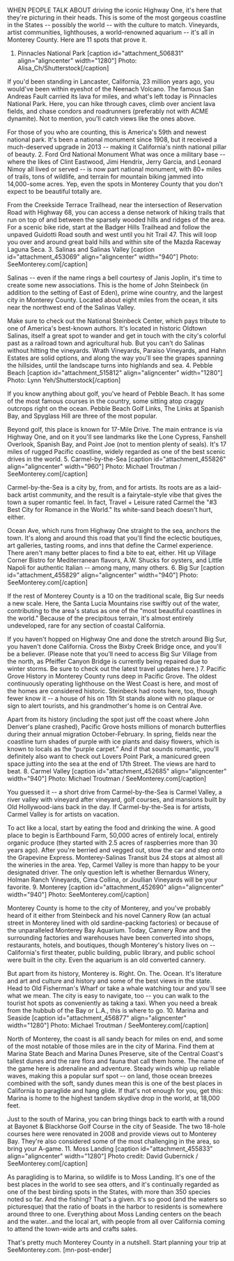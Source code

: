 WHEN PEOPLE TALK ABOUT driving the iconic Highway One, it's here that they're picturing in their heads. This is some of the most gorgeous coastline in the States -- possibly the world -- with the culture to match. Vineyards, artist communities, lighthouses, a world-renowned aquarium -- it's all in Monterey County. Here are 11 spots that prove it.
1. Pinnacles National Park
[caption id="attachment_506831" align="aligncenter" width="1280"] Photo: Alisa_Ch/Shutterstock[/caption]

If you'd been standing in Lancaster, California, 23 million years ago, you would've been within eyeshot of the Neenach Volcano. The famous San Andreas Fault carried its lava for miles, and what's left today is Pinnacles National Park. Here, you can hike through caves, climb over ancient lava fields, and chase condors and roadrunners (preferably not with ACME dynamite). Not to mention, you'll catch views like the ones above.

For those of you who are counting, this is America's 59th and newest national park. It's been a national monument since 1908, but it received a much-deserved upgrade in 2013 -- making it California's ninth national pillar of beauty.
2. Ford Ord National Monument
What was once a military base -- where the likes of Clint Eastwood, Jimi Hendrix, Jerry Garcia, and Leonard Nimoy all lived or served -- is now part national monument, with 80+ miles of trails, tons of wildlife, and terrain for mountain biking jammed into 14,000-some acres. Yep, even the spots in Monterey County that you don't expect to be beautiful totally are.

From the Creekside Terrace Trailhead, near the intersection of Reservation Road with Highway 68, you can access a dense network of hiking trails that run on top of and between the sparsely wooded hills and ridges of the area. For a scenic bike ride, start at the Badger Hills Trailhead and follow the unpaved Guidotti Road south and west until you hit Trail 47. This will loop you over and around great bald hills and within site of the Mazda Raceway Laguna Seca.
3. Salinas and Salinas Valley
[caption id="attachment_453069" align="aligncenter" width="940"] Photo: SeeMonterey.com[/caption]

Salinas -- even if the name rings a bell courtesy of Janis Joplin, it's time to create some new associations. This is the home of John Steinbeck (in addition to the setting of East of Eden), prime wine country, and the largest city in Monterey County. Located about eight miles from the ocean, it sits near the northwest end of the Salinas Valley.

Make sure to check out the National Steinbeck Center, which pays tribute to one of America's best-known authors. It's located in historic Oldtown Salinas, itself a great spot to wander and get in touch with the city's colorful past as a railroad town and agricultural hub. But you can't do Salinas without hitting the vineyards. Wrath Vineyards, Paraiso Vineyards, and Hahn Estates are solid options, and along the way you'll see the grapes spanning the hillsides, until the landscape turns into highlands and sea.
4. Pebble Beach
[caption id="attachment_515812" align="aligncenter" width="1280"] Photo: Lynn Yeh/Shutterstock[/caption]

If you know anything about golf, you've heard of Pebble Beach. It has some of the most famous courses in the country, some sitting atop craggy outcrops right on the ocean. Pebble Beach Golf Links, The Links at Spanish Bay, and Spyglass Hill are three of the most popular.

Beyond golf, this place is known for 17-Mile Drive. The main entrance is via Highway One, and on it you'll see landmarks like the Lone Cypress, Fanshell Overlook, Spanish Bay, and Point Joe (not to mention plenty of seals). It's 17 miles of rugged Pacific coastline, widely regarded as one of the best scenic drives in the world.
5. Carmel-by-the-Sea
[caption id="attachment_455826" align="aligncenter" width="960"] Photo: Michael Troutman / SeeMonterey.com[/caption]

Carmel-by-the-Sea is a city by, from, and for artists. Its roots are as a laid-back artist community, and the result is a fairytale-style vibe that gives the town a super romantic feel. In fact, Travel + Leisure rated Carmel the "#3 Best City for Romance in the World." Its white-sand beach doesn't hurt, either.

Ocean Ave, which runs from Highway One straight to the sea, anchors the town. It's along and around this road that you'll find the eclectic boutiques, art galleries, tasting rooms, and inns that define the Carmel experience. There aren't many better places to find a bite to eat, either. Hit up Village Corner Bistro for Mediterranean flavors, A.W. Shucks for oysters, and Little Napoli for authentic Italian -- among many, many others.
6. Big Sur
[caption id="attachment_455829" align="aligncenter" width="940"] Photo: SeeMonterey.com[/caption]

If the rest of Monterey County is a 10 on the traditional scale, Big Sur needs a new scale. Here, the Santa Lucia Mountains rise swiftly out of the water, contributing to the area's status as one of the "most beautiful coastlines in the world." Because of the precipitous terrain, it's almost entirely undeveloped, rare for any section of coastal California.

If you haven't hopped on Highway One and done the stretch around Big Sur, you haven't done California. Cross the Bixby Creek Bridge once, and you'll be a believer. (Please note that you’ll need to access Big Sur Village from the north, as Pfeiffer Canyon Bridge is currently being repaired due to winter storms. Be sure to check out the latest travel updates here.)
7. Pacific Grove
History in Monterey County runs deep in Pacific Grove. The oldest continuously operating lighthouse on the West Coast is here, and most of the homes are considered historic. Steinbeck had roots here, too, though fewer know it -- a house of his on 11th St stands alone with no plaque or sign to alert tourists, and his grandmother's home is on Central Ave.

Apart from its history (including the spot just off the coast where John Denver's plane crashed), Pacific Grove hosts millions of monarch butterflies during their annual migration October-February. In spring, fields near the coastline turn shades of purple with ice plants and daisy flowers, which is known to locals as the “purple carpet.” And if that sounds romantic, you'll definitely also want to check out Lovers Point Park, a manicured green space jutting into the sea at the end of 17th Street. The views are hard to beat.
8. Carmel Valley
[caption id="attachment_452685" align="aligncenter" width="940"] Photo: Michael Troutman / SeeMonterey.com[/caption]

You guessed it -- a short drive from Carmel-by-the-Sea is Carmel Valley, a river valley with vineyard after vineyard, golf courses, and mansions built by Old Hollywood-ians back in the day. If Carmel-by-the-Sea is for artists, Carmel Valley is for artists on vacation.

To act like a local, start by eating the food and drinking the wine. A good place to begin is Earthbound Farm, 50,000 acres of entirely local, entirely organic produce (they started with 2.5 acres of raspberries more than 30 years ago). After you're berried and vegged out, stow the car and step onto the Grapevine Express. Monterey-Salinas Transit bus 24 stops at almost all the wineries in the area. Yep, Carmel Valley is more than happy to be your designated driver. The only question left is whether Bernardus Winery, Holman Ranch Vineyards, Cima Collina, or Joullian Vineyards will be your favorite.
9. Monterey
[caption id="attachment_452690" align="aligncenter" width="940"] Photo: SeeMonterey.com[/caption]

Monterey County is home to the city of Monterey, and you've probably heard of it either from Steinbeck and his novel Cannery Row (an actual street in Monterey lined with old sardine-packing factories) or because of the unparalleled Monterey Bay Aquarium. Today, Cannery Row and the surrounding factories and warehouses have been converted into shops, restaurants, hotels, and boutiques, though Monterey's history lives on -- California's first theater, public building, public library, and public school were built in the city. Even the aquarium is an old converted cannery.

But apart from its history, Monterey is. Right. On. The. Ocean. It's literature and art and culture and history and some of the best views in the state. Head to Old Fisherman's Wharf or take a whale watching tour and you'll see what we mean. The city is easy to navigate, too -- you can walk to the tourist hot spots as conveniently as taking a taxi. When you need a break from the hubbub of the Bay or L.A., this is where to go.
10. Marina and Seaside
[caption id="attachment_456877" align="aligncenter" width="1280"] Photo: Michael Troutman / SeeMonterey.com[/caption]

North of Monterey, the coast is all sandy beach for miles on end, and some of the most notable of those miles are in the city of Marina. Find them at Marina State Beach and Marina Dunes Preserve, site of the Central Coast's tallest dunes and the rare flora and fauna that call them home. The name of the game here is adrenaline and adventure. Steady winds whip up reliable waves, making this a popular surf spot -- on land, those ocean breezes combined with the soft, sandy dunes mean this is one of the best places in California to paraglide and hang glide. If that's not enough for you, get this: Marina is home to the highest tandem skydive drop in the world, at 18,000 feet.

Just to the south of Marina, you can bring things back to earth with a round at Bayonet &amp; Blackhorse Golf Course in the city of Seaside. The two 18-hole courses here were renovated in 2008 and provide views out to Monterey Bay. They're also considered some of the most challenging in the area, so bring your A-game.
11. Moss Landing
[caption id="attachment_455833" align="aligncenter" width="1280"] Photo credit: David Gubernick / SeeMonterey.com[/caption]

As paragliding is to Marina, so wildlife is to Moss Landing. It's one of the best places in the world to see sea otters, and it's continually regarded as one of the best birding spots in the States, with more than 350 species noted so far. And the fishing? That's a given. It's so good (and the waters so picturesque) that the ratio of boats in the harbor to residents is somewhere around three to one. Everything about Moss Landing centers on the beach and the water...and the local art, with people from all over California coming to attend the town-wide arts and crafts sales.

That's pretty much Monterey County in a nutshell. Start planning your trip at SeeMonterey.com. [mn-post-ender]